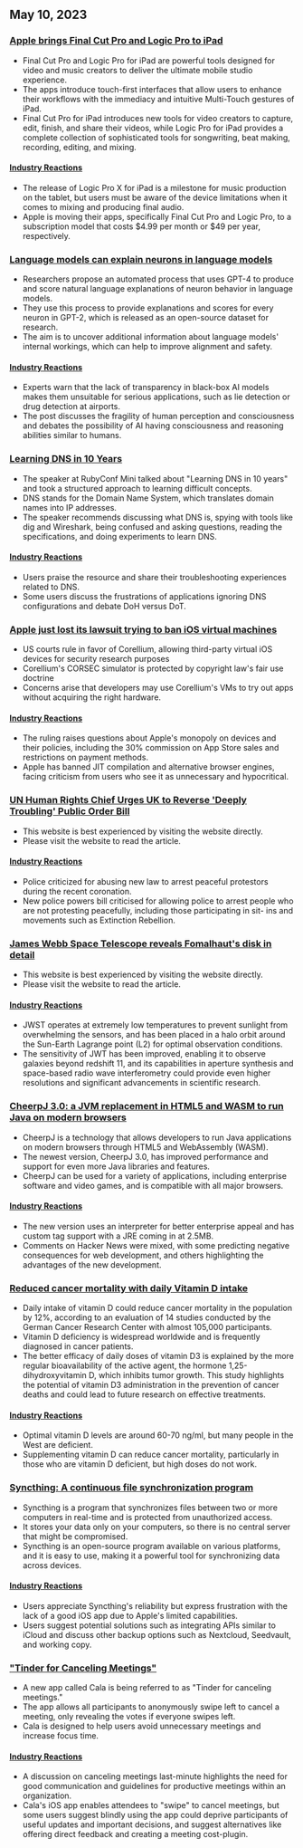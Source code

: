 

<CallToAction />

<Steps>

## May 10, 2023

### [Apple brings Final Cut Pro and Logic Pro to iPad](https://www.apple.com/newsroom/2023/05/apple-brings-final-cut-pro-and-logic-pro-to-ipad/)

- Final Cut Pro and Logic Pro for iPad are powerful tools designed for video and music creators to deliver the ultimate mobile studio experience.
- The apps introduce touch-first interfaces that allow users to enhance their workflows with the immediacy and intuitive Multi-Touch gestures of iPad.
- Final Cut Pro for iPad introduces new tools for video creators to capture, edit, finish, and share their videos, while Logic Pro for iPad provides a complete collection of sophisticated tools for songwriting, beat making, recording, editing, and mixing.

#### [Industry Reactions](http://news.ycombinator.com/item?id=35873732)

- The release of Logic Pro X for iPad is a milestone for music production on the tablet, but users must be aware of the device limitations when it comes to mixing and producing final audio.
- Apple is moving their apps, specifically Final Cut Pro and Logic Pro, to a subscription model that costs $4.99 per month or $49 per year, respectively.

### [Language models can explain neurons in language models](https://openai.com/research/language-models-can-explain-neurons-in-language-models)

- Researchers propose an automated process that uses GPT-4 to produce and score natural language explanations of neuron behavior in language models.
- They use this process to provide explanations and scores for every neuron in GPT-2, which is released as an open-source dataset for research.
- The aim is to uncover additional information about language models' internal workings, which can help to improve alignment and safety.

#### [Industry Reactions](http://news.ycombinator.com/item?id=35877402)

- Experts warn that the lack of transparency in black-box AI models makes them unsuitable for serious applications, such as lie detection or drug detection at airports.
- The post discusses the fragility of human perception and consciousness and debates the possibility of AI having consciousness and reasoning abilities similar to humans.

### [Learning DNS in 10 Years](https://jvns.ca/blog/2023/05/08/new-talk-learning-dns-in-10-years/)

- The speaker at RubyConf Mini talked about "Learning DNS in 10 years" and took a structured approach to learning difficult concepts.
- DNS stands for the Domain Name System, which translates domain names into IP addresses.
- The speaker recommends discussing what DNS is, spying with tools like dig and Wireshark, being confused and asking questions, reading the specifications, and doing experiments to learn DNS.

#### [Industry Reactions](http://news.ycombinator.com/item?id=35870654)

- Users praise the resource and share their troubleshooting experiences related to DNS.
- Some users discuss the frustrations of applications ignoring DNS configurations and debate DoH versus DoT.

### [Apple just lost its lawsuit trying to ban iOS virtual machines](https://www.techradar.com/news/apple-just-lost-its-lawsuit-trying-to-ban-ios-virtual-machines)

- US courts rule in favor of Corellium, allowing third-party virtual iOS devices for security research purposes
- Corellium's CORSEC simulator is protected by copyright law's fair use doctrine
- Concerns arise that developers may use Corellium's VMs to try out apps without acquiring the right hardware.

#### [Industry Reactions](http://news.ycombinator.com/item?id=35880466)

- The ruling raises questions about Apple's monopoly on devices and their policies, including the 30% commission on App Store sales and restrictions on payment methods.
- Apple has banned JIT compilation and alternative browser engines, facing criticism from users who see it as unnecessary and hypocritical.

### [UN Human Rights Chief Urges UK to Reverse 'Deeply Troubling' Public Order Bill](https://www.ohchr.org/en/press-releases/2023/04/un-human-rights-chief-urges-uk-reverse-deeply-troubling-public-order-bill)

- This website is best experienced by visiting the website directly.
- Please visit the website to read the article.

#### [Industry Reactions](http://news.ycombinator.com/item?id=35871394)

- Police criticized for abusing new law to arrest peaceful protestors during the recent coronation.
- New police powers bill criticised for allowing police to arrest people who are not protesting peacefully, including those participating in sit- ins and movements such as Extinction Rebellion.

### [James Webb Space Telescope reveals Fomalhaut's disk in detail](https://skyandtelescope.org/astronomy-news/the-james-webb-space-telescope-reveals-fomalhauts-disk-in-unprecedented-detail/)

- This website is best experienced by visiting the website directly.
- Please visit the website to read the article.

#### [Industry Reactions](http://news.ycombinator.com/item?id=35874704)

- JWST operates at extremely low temperatures to prevent sunlight from overwhelming the sensors, and has been placed in a halo orbit around the Sun-Earth Lagrange point (L2) for optimal observation conditions.
- The sensitivity of JWT has been improved, enabling it to observe galaxies beyond redshift 11, and its capabilities in aperture synthesis and space-based radio wave interferometry could provide even higher resolutions and significant advancements in scientific research.

### [CheerpJ 3.0: a JVM replacement in HTML5 and WASM to run Java on modern browsers](https://leaningtech.com/announcing-cheerpj-3-0-a-jvm-replacement-in-html5-and-webassembly-to-run-java-applications-and-applets-on-modern-browsers/)

- CheerpJ is a technology that allows developers to run Java applications on modern browsers through HTML5 and WebAssembly (WASM).
- The newest version, CheerpJ 3.0, has improved performance and support for even more Java libraries and features.
- CheerpJ can be used for a variety of applications, including enterprise software and video games, and is compatible with all major browsers.

#### [Industry Reactions](http://news.ycombinator.com/item?id=35873552)

- The new version uses an interpreter for better enterprise appeal and has custom tag support with a JRE coming in at 2.5MB.
- Comments on Hacker News were mixed, with some predicting negative consequences for web development, and others highlighting the advantages of the new development.

### [Reduced cancer mortality with daily Vitamin D intake](https://www.dkfz.de/en/presse/pressemitteilungen/2023/dkfz-pm-23-27-Reduced-cancer-mortality-with-daily-vitamin-D-intake.php)

- Daily intake of vitamin D could reduce cancer mortality in the population by 12%, according to an evaluation of 14 studies conducted by the German Cancer Research Center with almost 105,000 participants.
- Vitamin D deficiency is widespread worldwide and is frequently diagnosed in cancer patients.
- The better efficacy of daily doses of vitamin D3 is explained by the more regular bioavailability of the active agent, the hormone 1,25-dihydroxyvitamin D, which inhibits tumor growth. This study highlights the potential of vitamin D3 administration in the prevention of cancer deaths and could lead to future research on effective treatments.

#### [Industry Reactions](http://news.ycombinator.com/item?id=35876062)

- Optimal vitamin D levels are around 60-70 ng/ml, but many people in the West are deficient.
- Supplementing vitamin D can reduce cancer mortality, particularly in those who are vitamin D deficient, but high doses do not work.

### [Syncthing: A continuous file synchronization program](https://syncthing.net/)

- Syncthing is a program that synchronizes files between two or more computers in real-time and is protected from unauthorized access.
- It stores your data only on your computers, so there is no central server that might be compromised.
- Syncthing is an open-source program available on various platforms, and it is easy to use, making it a powerful tool for synchronizing data across devices.

#### [Industry Reactions](http://news.ycombinator.com/item?id=35879039)

- Users appreciate Syncthing's reliability but express frustration with the lack of a good iOS app due to Apple's limited capabilities.
- Users suggest potential solutions such as integrating APIs similar to iCloud and discuss other backup options such as Nextcloud, Seedvault, and working copy.

### ["Tinder for Canceling Meetings"](https://meetcala.com/)

- A new app called Cala is being referred to as "Tinder for canceling meetings."
- The app allows all participants to anonymously swipe left to cancel a meeting, only revealing the votes if everyone swipes left.
- Cala is designed to help users avoid unnecessary meetings and increase focus time.

#### [Industry Reactions](http://news.ycombinator.com/item?id=35868685)

- A discussion on canceling meetings last-minute highlights the need for good communication and guidelines for productive meetings within an organization.
- Cala's iOS app enables attendees to "swipe" to cancel meetings, but some users suggest blindly using the app could deprive participants of useful updates and important decisions, and suggest alternatives like offering direct feedback and creating a meeting cost-plugin.

</Steps>

